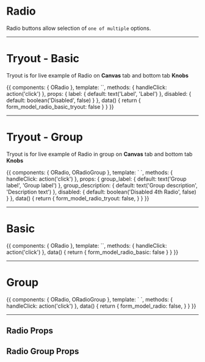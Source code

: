 <!-- Storybook Addon imports -->

<!-- Component import -->


<Meta title='5. Components|Forms/Radio' />

# Radio

Radio buttons allow selection of <code>one of multiple</code> options.

<hr/>

# Tryout - Basic

Tryout is for live example of Radio on **Canvas** tab and bottom tab **Knobs**

<Story name='Tryout - Basic'>
  {{
    components: { ORadio },
    template: `<o-radio v-model="form_model_radio_basic_tryout" name="form_radio_tryout_name" id="radio_basic_tryout" :label="label" :disabled="disabled" @input="handleClick"></o-radio>`,
    methods: { handleClick: action('click') },
    props: {
      label: {
        default: text('Label', 'Label')
      },
      disabled: {
        default: boolean('Disabled', false)
      }
    },
    data() {
      return {
        form_model_radio_basic_tryout: false
      }
    }
  }}
</Story>

<hr/>


# Tryout - Group

Tryout is for live example of Radio in group on **Canvas** tab and bottom tab **Knobs**

<Story name='Tryout - Group'>
  {{
    components: { ORadio, ORadioGroup },
    template: `<o-radio-group :label="group_label" :description="group_description">
      <o-radio v-model="form_model_radio_tryout" name="form_radio_group_tryout_name" id="radio_basic_tryout_1" label="First label" @input="handleClick"></o-radio>
      <o-radio v-model="form_model_radio_tryout" name="form_radio_group_tryout_name" id="radio_basic_tryout_2" label="Second label" @input="handleClick"></o-radio>
      <o-radio v-model="form_model_radio_tryout" name="form_radio_group_tryout_name" id="radio_basic_tryout_3" label="Third label" @input="handleClick"></o-radio>
      <o-radio v-model="form_model_radio_tryout" name="form_radio_group_tryout_name" id="radio_basic_tryout_4" label="Forth label" @input="handleClick" :disabled="disabled"></o-radio>
    </o-radio-group>`,
    methods: { handleClick: action('click') },
    props: {
      group_label: {
        default: text('Group label', 'Group label')
      },
      group_description: {
        default: text('Group description', 'Description text')
      },
      disabled: {
        default: boolean('Disabled 4th Radio', false)
      }
    },
    data() {
      return {
        form_model_radio_tryout: false,
      }
    }
  }}
</Story>

<hr/>


# Basic

<Preview>
  <Story name='Basic'>
    {{
      components: { ORadio },
      template: `<o-radio v-model="form_model_radio_basic" name="form_radio_name" id="radio_basic" label="Label"  @input="handleClick"></o-radio>`,
      methods: { handleClick: action('click') },
      data() {
        return {
          form_model_radio_basic: false
        }
      }
    }}
  </Story>
</Preview>


<hr/>


# Group

<Preview>
  <Story name='Group'>
    {{
      components: { ORadio, ORadioGroup },
      template: `<o-radio-group label="Group label" description="Description text">
        <o-radio v-model="form_model_radio" name="form_radio_group_name" id="radio_basic_1" label="First label" @input="handleClick"></o-radio>
        <o-radio v-model="form_model_radio" name="form_radio_group_name" id="radio_basic_2" label="Second label" @input="handleClick"></o-radio>
        <o-radio v-model="form_model_radio" name="form_radio_group_name" id="radio_basic_3" label="Third label" @input="handleClick"></o-radio>
        <o-radio v-model="form_model_radio" name="form_radio_group_name" id="radio_basic_4" label="Forth label" @input="handleClick" :disabled="true"></o-radio>
      </o-radio-group>`,
      methods: { handleClick: action('click') },
      data() {
        return {
          form_model_radio: false,
        }
      }
    }}
  </Story>
</Preview>


<hr/>

## Radio Props

<Props of={ORadio} />


## Radio Group Props

<Props of={ORadioGroup} />
